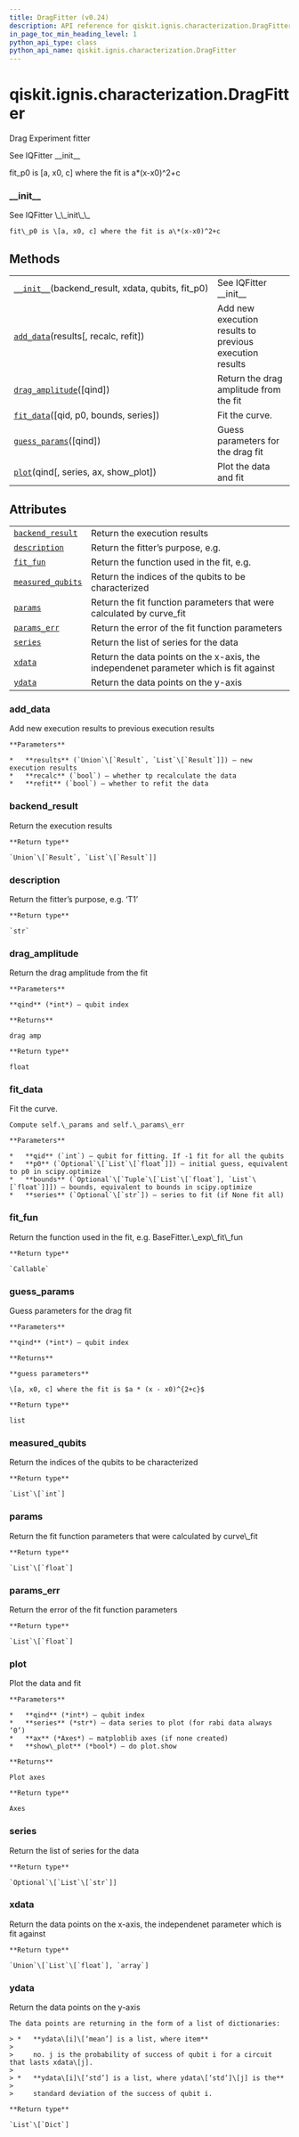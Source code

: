 ```yaml
---
title: DragFitter (v0.24)
description: API reference for qiskit.ignis.characterization.DragFitter in qiskit v0.24
in_page_toc_min_heading_level: 1
python_api_type: class
python_api_name: qiskit.ignis.characterization.DragFitter
---
```


<span id="qiskit-ignis-characterization-dragfitter" />

# qiskit.ignis.characterization.DragFitter

<Class id="qiskit.ignis.characterization.DragFitter" isDedicatedPage={true} github="https://github.com/qiskit-community/qiskit-ignis/tree/stable/0.5/qiskit/ignis/characterization/calibrations/fitters.py" signature="DragFitter(backend_result, xdata, qubits, fit_p0, fit_bounds=None)" modifiers="class">
  Drag Experiment fitter

  See IQFitter \_\_init\_\_

  fit\_p0 is \[a, x0, c] where the fit is a\*(x-x0)^2+c

  ### \_\_init\_\_

  <Function id="qiskit.ignis.characterization.DragFitter.__init__" signature="__init__(backend_result, xdata, qubits, fit_p0, fit_bounds=None)">
    See IQFitter \_\_init\_\_

    fit\_p0 is \[a, x0, c] where the fit is a\*(x-x0)^2+c
  </Function>

  ## Methods

  |                                                                                                                                                               |                                                         |
  | ------------------------------------------------------------------------------------------------------------------------------------------------------------- | ------------------------------------------------------- |
  | [`__init__`](#qiskit.ignis.characterization.DragFitter.__init__ "qiskit.ignis.characterization.DragFitter.__init__")(backend\_result, xdata, qubits, fit\_p0) | See IQFitter \_\_init\_\_                               |
  | [`add_data`](#qiskit.ignis.characterization.DragFitter.add_data "qiskit.ignis.characterization.DragFitter.add_data")(results\[, recalc, refit])               | Add new execution results to previous execution results |
  | [`drag_amplitude`](#qiskit.ignis.characterization.DragFitter.drag_amplitude "qiskit.ignis.characterization.DragFitter.drag_amplitude")(\[qind])               | Return the drag amplitude from the fit                  |
  | [`fit_data`](#qiskit.ignis.characterization.DragFitter.fit_data "qiskit.ignis.characterization.DragFitter.fit_data")(\[qid, p0, bounds, series])              | Fit the curve.                                          |
  | [`guess_params`](#qiskit.ignis.characterization.DragFitter.guess_params "qiskit.ignis.characterization.DragFitter.guess_params")(\[qind])                     | Guess parameters for the drag fit                       |
  | [`plot`](#qiskit.ignis.characterization.DragFitter.plot "qiskit.ignis.characterization.DragFitter.plot")(qind\[, series, ax, show\_plot])                     | Plot the data and fit                                   |

  ## Attributes

  |                                                                                                                                           |                                                                                       |
  | ----------------------------------------------------------------------------------------------------------------------------------------- | ------------------------------------------------------------------------------------- |
  | [`backend_result`](#qiskit.ignis.characterization.DragFitter.backend_result "qiskit.ignis.characterization.DragFitter.backend_result")    | Return the execution results                                                          |
  | [`description`](#qiskit.ignis.characterization.DragFitter.description "qiskit.ignis.characterization.DragFitter.description")             | Return the fitter’s purpose, e.g.                                                     |
  | [`fit_fun`](#qiskit.ignis.characterization.DragFitter.fit_fun "qiskit.ignis.characterization.DragFitter.fit_fun")                         | Return the function used in the fit, e.g.                                             |
  | [`measured_qubits`](#qiskit.ignis.characterization.DragFitter.measured_qubits "qiskit.ignis.characterization.DragFitter.measured_qubits") | Return the indices of the qubits to be characterized                                  |
  | [`params`](#qiskit.ignis.characterization.DragFitter.params "qiskit.ignis.characterization.DragFitter.params")                            | Return the fit function parameters that were calculated by curve\_fit                 |
  | [`params_err`](#qiskit.ignis.characterization.DragFitter.params_err "qiskit.ignis.characterization.DragFitter.params_err")                | Return the error of the fit function parameters                                       |
  | [`series`](#qiskit.ignis.characterization.DragFitter.series "qiskit.ignis.characterization.DragFitter.series")                            | Return the list of series for the data                                                |
  | [`xdata`](#qiskit.ignis.characterization.DragFitter.xdata "qiskit.ignis.characterization.DragFitter.xdata")                               | Return the data points on the x-axis, the independenet parameter which is fit against |
  | [`ydata`](#qiskit.ignis.characterization.DragFitter.ydata "qiskit.ignis.characterization.DragFitter.ydata")                               | Return the data points on the y-axis                                                  |

  ### add\_data

  <Function id="qiskit.ignis.characterization.DragFitter.add_data" signature="add_data(results, recalc=True, refit=True)">
    Add new execution results to previous execution results

    **Parameters**

    *   **results** (`Union`\[`Result`, `List`\[`Result`]]) – new execution results
    *   **recalc** (`bool`) – whether tp recalculate the data
    *   **refit** (`bool`) – whether to refit the data
  </Function>

  ### backend\_result

  <Attribute id="qiskit.ignis.characterization.DragFitter.backend_result">
    Return the execution results

    **Return type**

    `Union`\[`Result`, `List`\[`Result`]]
  </Attribute>

  ### description

  <Attribute id="qiskit.ignis.characterization.DragFitter.description">
    Return the fitter’s purpose, e.g. ‘T1’

    **Return type**

    `str`
  </Attribute>

  ### drag\_amplitude

  <Function id="qiskit.ignis.characterization.DragFitter.drag_amplitude" signature="drag_amplitude(qind=- 1)">
    Return the drag amplitude from the fit

    **Parameters**

    **qind** (*int*) – qubit index

    **Returns**

    drag amp

    **Return type**

    float
  </Function>

  ### fit\_data

  <Function id="qiskit.ignis.characterization.DragFitter.fit_data" signature="fit_data(qid=- 1, p0=None, bounds=None, series=None)">
    Fit the curve.

    Compute self.\_params and self.\_params\_err

    **Parameters**

    *   **qid** (`int`) – qubit for fitting. If -1 fit for all the qubits
    *   **p0** (`Optional`\[`List`\[`float`]]) – initial guess, equivalent to p0 in scipy.optimize
    *   **bounds** (`Optional`\[`Tuple`\[`List`\[`float`], `List`\[`float`]]]) – bounds, equivalent to bounds in scipy.optimize
    *   **series** (`Optional`\[`str`]) – series to fit (if None fit all)
  </Function>

  ### fit\_fun

  <Attribute id="qiskit.ignis.characterization.DragFitter.fit_fun">
    Return the function used in the fit, e.g. BaseFitter.\_exp\_fit\_fun

    **Return type**

    `Callable`
  </Attribute>

  ### guess\_params

  <Function id="qiskit.ignis.characterization.DragFitter.guess_params" signature="guess_params(qind=0)">
    Guess parameters for the drag fit

    **Parameters**

    **qind** (*int*) – qubit index

    **Returns**

    **guess parameters**

    \[a, x0, c] where the fit is $a * (x - x0)^{2+c}$

    **Return type**

    list
  </Function>

  ### measured\_qubits

  <Attribute id="qiskit.ignis.characterization.DragFitter.measured_qubits">
    Return the indices of the qubits to be characterized

    **Return type**

    `List`\[`int`]
  </Attribute>

  ### params

  <Attribute id="qiskit.ignis.characterization.DragFitter.params">
    Return the fit function parameters that were calculated by curve\_fit

    **Return type**

    `List`\[`float`]
  </Attribute>

  ### params\_err

  <Attribute id="qiskit.ignis.characterization.DragFitter.params_err">
    Return the error of the fit function parameters

    **Return type**

    `List`\[`float`]
  </Attribute>

  ### plot

  <Function id="qiskit.ignis.characterization.DragFitter.plot" signature="plot(qind, series='0', ax=None, show_plot=False)">
    Plot the data and fit

    **Parameters**

    *   **qind** (*int*) – qubit index
    *   **series** (*str*) – data series to plot (for rabi data always ‘0’)
    *   **ax** (*Axes*) – matploblib axes (if none created)
    *   **show\_plot** (*bool*) – do plot.show

    **Returns**

    Plot axes

    **Return type**

    Axes
  </Function>

  ### series

  <Attribute id="qiskit.ignis.characterization.DragFitter.series">
    Return the list of series for the data

    **Return type**

    `Optional`\[`List`\[`str`]]
  </Attribute>

  ### xdata

  <Attribute id="qiskit.ignis.characterization.DragFitter.xdata">
    Return the data points on the x-axis, the independenet parameter which is fit against

    **Return type**

    `Union`\[`List`\[`float`], `array`]
  </Attribute>

  ### ydata

  <Attribute id="qiskit.ignis.characterization.DragFitter.ydata">
    Return the data points on the y-axis

    The data points are returning in the form of a list of dictionaries:

    > *   **ydata\[i]\[‘mean’] is a list, where item**
    >
    >     no. j is the probability of success of qubit i for a circuit that lasts xdata\[j].
    >
    > *   **ydata\[i]\[‘std’] is a list, where ydata\[‘std’]\[j] is the**
    >
    >     standard deviation of the success of qubit i.

    **Return type**

    `List`\[`Dict`]
  </Attribute>
</Class>

